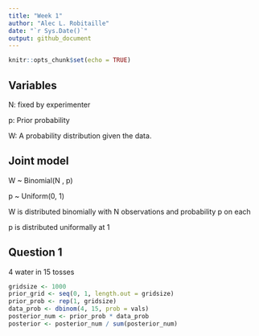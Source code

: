```yaml
---
title: "Week 1"
author: "Alec L. Robitaille"
date: "`r Sys.Date()`"
output: github_document
---
```


```r
knitr::opts_chunk$set(echo = TRUE)
```


## Variables

N: fixed by experimenter

p: Prior probability

W: A probability distribution given the data. 

## Joint model

W ~ Binomial(N , p)

p ~ Uniform(0, 1)

W is distributed binomially with N observations and probability p on each

p is distributed uniformally at 1

## Question 1

4 water in 15 tosses

```r
gridsize <- 1000
prior_grid <- seq(0, 1, length.out = gridsize)
prior_prob <- rep(1, gridsize)
data_prob <- dbinom(4, 15, prob = vals)
posterior_num <- prior_prob * data_prob
posterior <- posterior_num / sum(posterior_num)
```

